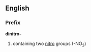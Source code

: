 ==English==
===Prefix===
''' dinitro- '''
#{{chemistry}} containing two [[nitro]] groups (-NO<sub>2</sub>)